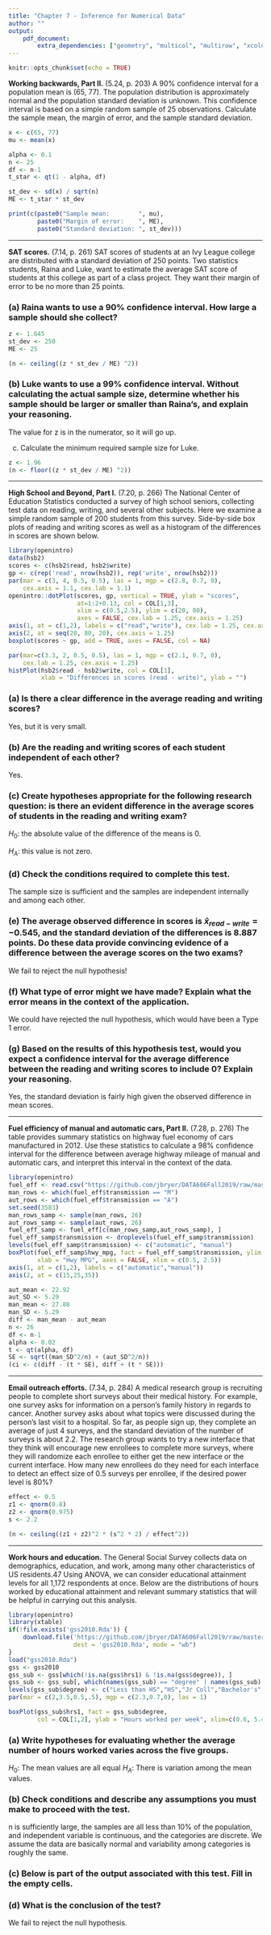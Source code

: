 ```yaml
---
title: "Chapter 7 - Inference for Numerical Data"
author: ""
output:
    pdf_document:
        extra_dependencies: ["geometry", "multicol", "multirow", "xcolor"]
---
```


```r
knitr::opts_chunk$set(echo = TRUE)
```

**Working backwards, Part II.** (5.24, p. 203) A 90% confidence interval for a population mean is (65, 77). The population distribution is approximately normal and the population standard deviation is unknown. This confidence interval is based on a simple random sample of 25 observations. Calculate the sample mean, the margin of error, and the sample standard deviation.


```r
x <- c(65, 77)
mu <- mean(x)

alpha <- 0.1
n <- 25
df <- n-1
t_star <- qt(1 - alpha, df)

st_dev <- sd(x) / sqrt(n)
ME <- t_star * st_dev

print(c(paste0("Sample mean:        ", mu),
        paste0("Margin of error:    ", ME),
        paste0("Standard deviation: ", st_dev)))
```



--------------------------------------------------------------------------------

\clearpage

**SAT scores.** (7.14, p. 261) SAT scores of students at an Ivy League college are distributed with a standard deviation of 250 points. Two statistics students, Raina and Luke, want to estimate the average SAT score of students at this college as part of a class project. They want their margin of error to be no more than 25 points.

### (a) Raina wants to use a 90% confidence interval. How large a sample should she collect?

```r
z <- 1.645
st_dev <- 250
ME <- 25

(n <- ceiling((z * st_dev / ME) ^2))
```

### (b) Luke wants to use a 99% confidence interval. Without calculating the actual sample size, determine whether his sample should be larger or smaller than Raina's, and explain your reasoning.

The value for z is in the numerator, so it will go up.

(c) Calculate the minimum required sample size for Luke.

```r
z <- 1.96
(n <- floor((z * st_dev / ME) ^2))
```



--------------------------------------------------------------------------------

\clearpage

**High School and Beyond, Part I.** (7.20, p. 266) The National Center of Education Statistics conducted a survey of high school seniors, collecting test data on reading, writing, and several other subjects. Here we examine a simple random sample of 200 students from this survey. Side-by-side box plots of reading and writing scores as well as a histogram of the differences in scores are shown below.

```r
library(openintro)
data(hsb2)
scores <- c(hsb2$read, hsb2$write)
gp <- c(rep('read', nrow(hsb2)), rep('write', nrow(hsb2)))
par(mar = c(3, 4, 0.5, 0.5), las = 1, mgp = c(2.8, 0.7, 0), 
    cex.axis = 1.1, cex.lab = 1.1)
openintro::dotPlot(scores, gp, vertical = TRUE, ylab = "scores", 
                   at=1:2+0.13, col = COL[1,3], 
                   xlim = c(0.5,2.5), ylim = c(20, 80), 
                   axes = FALSE, cex.lab = 1.25, cex.axis = 1.25)
axis(1, at = c(1,2), labels = c("read","write"), cex.lab = 1.25, cex.axis = 1.25)
axis(2, at = seq(20, 80, 20), cex.axis = 1.25)
boxplot(scores ~ gp, add = TRUE, axes = FALSE, col = NA)

par(mar=c(3.3, 2, 0.5, 0.5), las = 1, mgp = c(2.1, 0.7, 0), 
    cex.lab = 1.25, cex.axis = 1.25)
histPlot(hsb2$read - hsb2$write, col = COL[1], 
         xlab = "Differences in scores (read - write)", ylab = "")
```

### (a) Is there a clear difference in the average reading and writing scores?

Yes, but it is very small.

### (b) Are the reading and writing scores of each student independent of each other?

Yes.

### (c) Create hypotheses appropriate for the following research question: is there an evident difference in the average scores of students in the reading and writing exam?

$H_0$: the absolute value of the difference of the means is 0.

$H_A$: this value is not zero.

### (d) Check the conditions required to complete this test.

The sample size is sufficient and the samples are independent internally and among each other.

### (e) The average observed difference in scores is ${ \widehat { x }  }_{ read-write }=-0.545$, and the standard deviation of the differences is 8.887 points. Do these data provide convincing evidence of a difference between the average scores on the two exams?

We fail to reject the null hypothesis!

### (f) What type of error might we have made? Explain what the error means in the context of the application.

We could have rejected the null hypothesis, which would have been a Type 1 error.

### (g) Based on the results of this hypothesis test, would you expect a confidence interval for the average difference between the reading and writing scores to include 0? Explain your reasoning.

Yes, the standard deviation is fairly high given the observed difference in mean scores.

--------------------------------------------------------------------------------

\clearpage

**Fuel efficiency of manual and automatic cars, Part II.** (7.28, p. 276) The table provides summary statistics on highway fuel economy of cars manufactured in 2012. Use these statistics to calculate a 98\% confidence interval for the difference between average highway mileage of manual and automatic cars, and interpret this interval in the context of the data.

\begin{tabular}{l c c }
\hline
        & \multicolumn{2}{c}{Hwy MPG} \\
\hline
            & Automatic     & Manual         \\
Mean    & 22.92         & 27.88          \\
SD      & 5.29          & 5.01           \\
n       & 26            & 26 \\
\hline
& \\
& \\
\end{tabular}

```r
library(openintro)
fuel_eff <- read.csv("https://github.com/jbryer/DATA606Fall2019/raw/master/course_data/fuel_eff.csv", stringsAsFactors = TRUE)
man_rows <- which(fuel_eff$transmission == "M")
aut_rows <- which(fuel_eff$transmission == "A")
set.seed(3583)
man_rows_samp <- sample(man_rows, 26)
aut_rows_samp <- sample(aut_rows, 26)
fuel_eff_samp <- fuel_eff[c(man_rows_samp,aut_rows_samp), ]
fuel_eff_samp$transmission <- droplevels(fuel_eff_samp$transmission)
levels(fuel_eff_samp$transmission) <- c("automatic", "manual")
boxPlot(fuel_eff_samp$hwy_mpg, fact = fuel_eff_samp$transmission, ylim = c(10, 37), 
        xlab = "Hwy MPG", axes = FALSE, xlim = c(0.5, 2.5))
axis(1, at = c(1,2), labels = c("automatic","manual"))
axis(2, at = c(15,25,35))
```


```r
aut_mean <- 22.92
aut_SD <- 5.29
man_mean <- 27.88
man_SD <- 5.29
diff <- man_mean - aut_mean
n <- 26
df <- n-1
alpha <- 0.02
t <- qt(alpha, df)
SE <- sqrt((man_SD^2/n) + (aut_SD^2/n))
(ci <- c(diff - (t * SE), diff + (t * SE)))
```

--------------------------------------------------------------------------------

\clearpage

**Email outreach efforts.** (7.34, p. 284) A medical research group is recruiting people to complete short surveys about their medical history. For example, one survey asks for information on a person's family history in regards to cancer. Another survey asks about what topics were discussed during the person's last visit to a hospital. So far, as people sign up, they complete an average of just 4 surveys, and the standard deviation of the number of surveys is about 2.2. The research group wants to try a new interface that they think will encourage new enrollees to complete more surveys, where they will randomize each enrollee to either get the new interface or the current interface. How many new enrollees do they need for each interface to detect an effect size of 0.5 surveys per enrollee, if the desired power level is 80%?


```r
effect <- 0.5
z1 <- qnorm(0.8)
z2 <- qnorm(0.975)
s <- 2.2

(n <- ceiling((z1 + z2)^2 * (s^2 * 2) / effect^2))
```


--------------------------------------------------------------------------------

\clearpage

**Work hours and education.** The General Social Survey collects data on demographics, education, and work, among many other characteristics of US residents.47 Using ANOVA, we can consider educational attainment levels for all 1,172 respondents at once. Below are the distributions of hours worked by educational attainment and relevant summary statistics that will be helpful in carrying out this analysis.

\begin{center}
\begin{tabular}{l  r  r  r  r  r  r}
                & \multicolumn{5}{c}{\textit{Educational attainment}} \\
\cline{2-6}
                & Less than HS  & HS    & Jr Coll   & Bachelor's & Graduate & Total \\
\hline
Mean            & 38.67         & 39.6  & 41.39     & 42.55     & 40.85     & 40.45 \\
SD              & 15.81         & 14.97 & 18.1      & 13.62     & 15.51     & 15.17 \\
n               & 121           & 546   & 97        & 253       & 155       & 1,172 \\
\hline
\end{tabular}
\end{center}

```r
library(openintro)
library(xtable)
if(!file.exists('gss2010.Rda')) {
	download.file('https://github.com/jbryer/DATA606Fall2019/raw/master/course_data/gss2010.Rda',
				  dest = 'gss2010.Rda', mode = "wb")
}
load("gss2010.Rda")
gss <- gss2010
gss_sub <- gss[which(!is.na(gss$hrs1) & !is.na(gss$degree)), ]
gss_sub <- gss_sub[, which(names(gss_sub) == "degree" | names(gss_sub) == "hrs1")]
levels(gss_sub$degree) <- c("Less than HS","HS","Jr Coll","Bachelor's","Graduate")
par(mar = c(2,3.5,0.5,.5), mgp = c(2.3,0.7,0), las = 1)

boxPlot(gss_sub$hrs1, fact = gss_sub$degree, 
        col = COL[1,2], ylab = "Hours worked per week", xlim=c(0.6, 5.4))
```

### (a) Write hypotheses for evaluating whether the average number of hours worked varies across the five groups.

$H_0$: The mean values are all equal
$H_A$: There is variation among the mean values.

### (b) Check conditions and describe any assumptions you must make to proceed with the test.

n is sufficiently large, the samples are all less than 10% of the population, and independent variable is continuous, and the categories are discrete.  We assume the data are basically normal and variability among categories is roughly the same.

### (c) Below is part of the output associated with this test. Fill in the empty cells.

\begin{center}
\renewcommand{\arraystretch}{1.25}
\begin{tabular}{lrrrrr}
  \hline
            & Df    
                    & Sum Sq        
                            & Mean Sq       
                                    & F-value      
                                            & Pr($>$F) \\ 
  \hline
degree      & 4       
                    & 2006.16       
                            & 501.54    
                                    & 2.183
                                            & 0.0682 \\ 
Residuals   & 1168 
                    & 267,382     
                            & 229.7791          
                                    &       
                                            &  \\ 
   \hline
Total       & 1172 
                    &269388.2
\end{tabular}
\end{center}

### (d) What is the conclusion of the test?

We fail to reject the null hypothesis.




